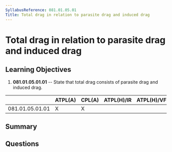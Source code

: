 ```yaml
---
SyllabusReference: 081.01.05.01
Title: Total drag in relation to parasite drag and induced drag
---
```


# Total drag in relation to parasite drag and induced drag

## Learning Objectives

1. **081.01.05.01.01** -- State that total drag consists of parasite drag and
   induced drag.

|                 | ATPL(A) | CPL(A) | ATPL(H)/IR | ATPL(H)/VFR | CPL(H) | IR  | CBIR(A) |
| --------------- | ------- | ------ | ---------- | ----------- | ------ | --- | ------- |
| 081.01.05.01.01 | X       | X      |            |             |        |     |         |

## Summary

## Questions
